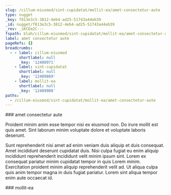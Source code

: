 ```yaml
---
slug: /cillum-eiusmod/sint-cupidatat/mollit-ea/amet-consectetur-aute
type: nugget
_key: f813e3c5-3812-4eb4-ad25-51743a44eb39
_id: nugget/f813e3c5-3812-4eb4-ad25-51743a44eb39
_rev: _iKCEm2C---
fspath: blah/cillum-eiusmod/sint-cupidatat/mollit-ea/amet-consectetur-aute.md
label: amet consectetur aute
pageRefs: {}
breadcrumbs:
  - - label: cillum-eiusmod
      shortlabel: null
      _key: '12408971'
    - label: sint-cupidatat
      shortlabel: null
      _key: '12409869'
    - label: mollit-ea
      shortlabel: null
      _key: '12409908'
paths:
  - /cillum-eiusmod/sint-cupidatat/mollit-ea/amet-consectetur-aute
---
```


<NuggetArea>
<Nugget slug="/cillum-eiusmod/sint-cupidatat/mollit-ea/amet-consectetur-aute" type="nugget" _key="f813e3c5-3812-4eb4-ad25-51743a44eb39" _id="nugget/f813e3c5-3812-4eb4-ad25-51743a44eb39" _rev="_iKCEm2C---" fspath="blah/cillum-eiusmod/sint-cupidatat/mollit-ea/amet-consectetur-aute.md" label="amet consectetur aute" paths="/cillum-eiusmod/sint-cupidatat/mollit-ea/amet-consectetur-aute">
<NuggetBody>
### amet consectetur aute

Proident minim anim esse tempor nisi ex eiusmod non. Do irure mollit est quis amet. Sint laborum minim voluptate dolore et voluptate laboris deserunt.

Sunt reprehenderit nisi amet ad enim veniam duis aliquip et duis consequat. Amet incididunt deserunt cupidatat duis. Nisi culpa fugiat eu enim aliquip incididunt reprehenderit incididunt velit minim ipsum sint. Lorem ex consequat pariatur minim cupidatat tempor in quis Lorem minim. Exercitation proident minim aliquip reprehenderit velit ad. Ut aliqua culpa quis anim tempor magna in duis fugiat pariatur. Lorem sint aliqua tempor enim aute occaecat id.

</NuggetBody>
<Breadcrumbs>
<Crumbs>
<Crumb _key="12408971" label="cillum-eiusmod" /><Crumb _key="12409869" label="sint-cupidatat" /><Crumb _key="12409908" label="mollit-ea" />
</Crumbs>
</Breadcrumbs>
</Nugget>

<NuggetsInbound>
</NuggetsInbound>
<NuggetsOutbound>
</NuggetsOutbound>
</NuggetArea>
<PassagesInbound>
<Passage direction="inbound" type="passage" _key="12409908" _id="passage/12409908" _rev="_iKCEm2---A" label="mollit-ea" passage="mollit-ea" fspath="blah/cillum-eiusmod/sint-cupidatat/mollit-ea" paths="/cillum-eiusmod/sint-cupidatat/mollit-ea" slug="/cillum-eiusmod/sint-cupidatat/mollit-ea">
<NuggetBody>
### mollit-ea

</NuggetBody>
<Breadcrumbs>
<Crumbs>
<Crumb _key="12408971" label="cillum-eiusmod" /><Crumb _key="12409869" label="sint-cupidatat" />
</Crumbs>
</Breadcrumbs>
</Passage>

</PassagesInbound>
<PassagesOutbound>
</PassagesOutbound>